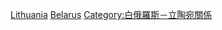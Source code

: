 {{Portal bar|白俄羅斯|立陶宛|國際關係}}

[[Category:白俄羅斯邊界|Lithuania]]
[[Category:立陶宛邊界|Belarus]]
[[Category:白俄羅斯－立陶宛關係|Category:白俄羅斯－立陶宛關係]]